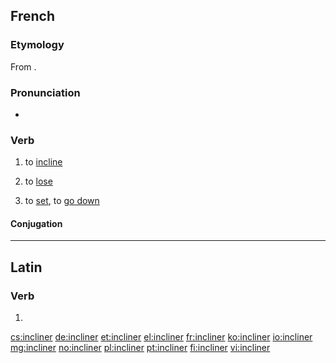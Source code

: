 ==French==

===Etymology===
From {{etyl|la|fr}} {{term|inclino|inclīnō|incline, tilt|lang=la}}.

===Pronunciation===
* {{audio|Fr-incliner.ogg|Audio}}

===Verb===
{{fr-verb}}

# to [[incline]]
# {{reflexive|lang=fr}} to [[lose]]
# {{reflexive|lang=fr}} to [[set]], to [[go down]]

====Conjugation====
{{fr-conj-er|inclin|avoir}}

----

==Latin==

===Verb===
{{la-verb-form|inclīner}}

# {{conjugation of|[[inclino#Latin|inclīnō]]||1|s|pres|pass|sub}}

[[cs:incliner]]
[[de:incliner]]
[[et:incliner]]
[[el:incliner]]
[[fr:incliner]]
[[ko:incliner]]
[[io:incliner]]
[[mg:incliner]]
[[no:incliner]]
[[pl:incliner]]
[[pt:incliner]]
[[fi:incliner]]
[[vi:incliner]]